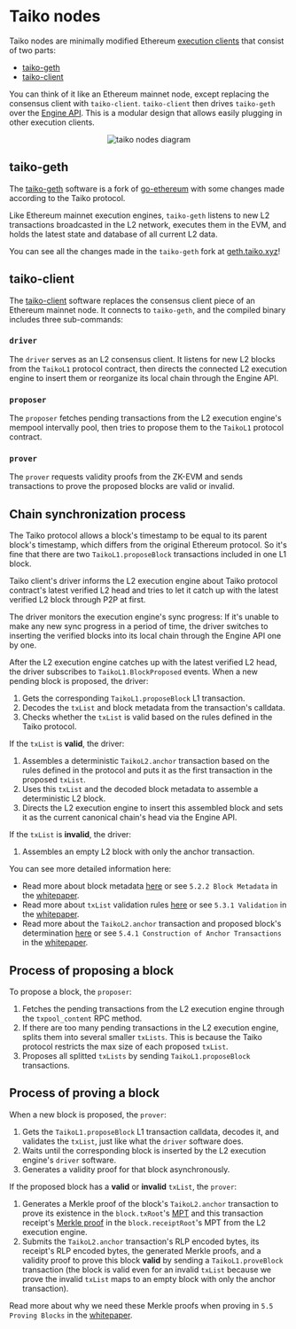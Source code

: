 
# Taiko nodes

Taiko nodes are minimally modified Ethereum [execution clients](https://ethereum.org/en/glossary/#execution-client) that consist of two parts:

- [taiko-geth](https://github.com/taikoxyz/taiko-geth)
- [taiko-client](https://github.com/taikoxyz/taiko-client)

You can think of it like an Ethereum mainnet node, except replacing the consensus client with `taiko-client`. `taiko-client` then drives `taiko-geth` over the [Engine API](https://github.com/ethereum/execution-apis/tree/main/src/engine). This is a modular design that allows easily plugging in other execution clients.

<center>
  <Image
    src="/images/diagrams/concepts/taiko-nodes/taiko-nodes.png"
    alt="taiko nodes diagram"
    width={400}
    height={400}
  />
</center>

## taiko-geth

The [taiko-geth](https://github.com/taikoxyz/taiko-geth) software is a fork of [go-ethereum](https://github.com/ethereum/go-ethereum) with some changes made according to the Taiko protocol.

Like Ethereum mainnet execution engines, `taiko-geth` listens to new L2 transactions broadcasted in the L2 network, executes them in the EVM, and holds the latest state and database of all current L2 data.

You can see all the changes made in the `taiko-geth` fork at [geth.taiko.xyz](https://geth.taiko.xyz)!

## taiko-client

The [taiko-client](https://github.com/taikoxyz/taiko-client) software replaces the consensus client piece of an Ethereum mainnet node. It connects to `taiko-geth`, and the compiled binary includes three sub-commands:

### `driver`

The `driver` serves as an L2 consensus client. It listens for new L2 blocks from the `TaikoL1` protocol contract, then directs the connected L2 execution engine to insert them or reorganize its local chain through the Engine API.

### `proposer`

The `proposer` fetches pending transactions from the L2 execution engine's mempool intervally pool, then tries to propose them to the `TaikoL1` protocol contract.

### `prover`

The `prover` requests validity proofs from the ZK-EVM and sends transactions to prove the proposed blocks are valid or invalid.

## Chain synchronization process

The Taiko protocol allows a block's timestamp to be equal to its parent
block's timestamp, which differs from the original Ethereum protocol. So it's
fine that there are two `TaikoL1.proposeBlock` transactions included in one L1
block.

Taiko client's driver informs the L2 execution engine about Taiko protocol contract's
latest verified L2 head and tries to let it catch up with the latest verified L2
block through P2P at first.

The driver monitors the execution engine's sync progress: If it's unable to make any new sync progress in a period of time, the driver switches to inserting the verified blocks into its local chain through the Engine API one by one.

After the L2 execution engine catches up with the latest verified L2 head, the driver subscribes to `TaikoL1.BlockProposed` events. When a new pending block is proposed, the driver:

1. Gets the corresponding `TaikoL1.proposeBlock` L1 transaction.
2. Decodes the `txList` and block metadata from the transaction's calldata.
3. Checks whether the `txList` is valid based on the rules defined in the Taiko protocol.

If the `txList` is **valid**, the driver:

1. Assembles a deterministic `TaikoL2.anchor` transaction based on the rules defined in the protocol and puts it as the first transaction in the proposed `txList`.
2. Uses this `txList` and the decoded block metadata to assemble a deterministic L2 block.
3. Directs the L2 execution engine to insert this assembled block and sets it as the current canonical chain's head via the Engine API.

If the `txList` is **invalid**, the driver:

1. Assembles an empty L2 block with only the anchor transaction.

You can see more detailed information here:

- Read more about block metadata [here](https://taiko.xyz/docs/concepts/creating-taiko-blocks/intrinsic-validity-functions) or see `5.2.2 Block Metadata` in the [whitepaper](https://taikoxyz.github.io/taiko-mono/taiko-whitepaper.pdf).
- Read more about `txList` validation rules [here](https://taiko.xyz/docs/concepts/creating-taiko-blocks/intrinsic-validity-functions) or see `5.3.1 Validation` in the [whitepaper](https://taikoxyz.github.io/taiko-mono/taiko-whitepaper.pdf).
- Read more about the `TaikoL2.anchor` transaction and proposed block's determination [here](https://taiko.xyz/docs/concepts/proposing#anchor-transaction) or see `5.4.1 Construction of Anchor Transactions` in the [whitepaper](https://taikoxyz.github.io/taiko-mono/taiko-whitepaper.pdf).

## Process of proposing a block

To propose a block, the `proposer`:

1. Fetches the pending transactions from the L2 execution engine through the `txpool_content` RPC method.
2. If there are too many pending transactions in the L2 execution engine, splits them into several smaller `txLists`. This is because the Taiko protocol restricts the max size of each proposed `txList`.
3. Proposes all splitted `txLists` by sending `TaikoL1.proposeBlock` transactions.

## Process of proving a block

When a new block is proposed, the `prover`:

1. Gets the `TaikoL1.proposeBlock` L1 transaction calldata, decodes it, and validates the `txList`, just like what the `driver` software does.
2. Waits until the corresponding block is inserted by the L2 execution engine's `driver` software.
3. Generates a validity proof for that block asynchronously.

If the proposed block has a **valid** or **invalid** `txList`, the `prover`:

1. Generates a Merkle proof of the block's `TaikoL2.anchor` transaction to prove its existence in the `block.txRoot`'s [MPT](https://ethereum.org/en/developers/docs/data-structures-and-encoding/patricia-merkle-trie/) and this transaction receipt's [Merkle proof](https://rollup-glossary.vercel.app/other-terms#merkle-proofs) in the `block.receiptRoot`'s MPT from the L2 execution engine.
2. Submits the `TaikoL2.anchor` transaction's RLP encoded bytes, its receipt's RLP encoded bytes, the generated Merkle proofs, and a validity proof to prove this block **valid** by sending a `TaikoL1.proveBlock` transaction (the block is valid even for an invalid `txList` because we prove the invalid `txList` maps to an empty block with only the anchor transaction).

Read more about why we need these Merkle proofs when proving in `5.5 Proving Blocks` in the [whitepaper](https://taikoxyz.github.io/taiko-mono/taiko-whitepaper.pdf).
